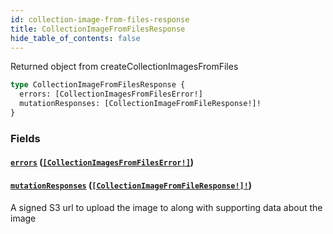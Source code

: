 ```yaml
---
id: collection-image-from-files-response
title: CollectionImageFromFilesResponse
hide_table_of_contents: false
---
```



Returned object from createCollectionImagesFromFiles

```graphql
type CollectionImageFromFilesResponse {
  errors: [CollectionImagesFromFilesError!]
  mutationResponses: [CollectionImageFromFileResponse!]!
}
```


### Fields

#### [`errors`](#) ([`[CollectionImagesFromFilesError!]`](/demand/api/graphql-admin/reference/objects/collection-images-from-files-error))




#### [`mutationResponses`](#) ([`[CollectionImageFromFileResponse!]!`](/demand/api/graphql-admin/reference/objects/collection-image-from-file-response))

A signed S3 url to upload the image to along with supporting data about the image




